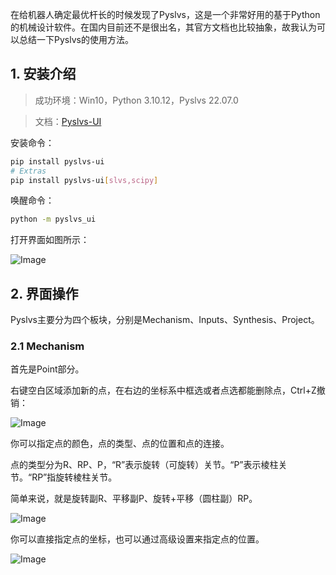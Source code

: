 
<WordCount>

在给机器人确定最优杆长的时候发现了Pyslvs，这是一个非常好用的基于Python的机械设计软件。在国内目前还不是很出名，其官方文档也比较抽象，故我认为可以总结一下Pyslvs的使用方法。

## 1. 安装介绍

> 成功环境：Win10，Python 3.10.12，Pyslvs 22.07.0

> 文档：[Pyslvs-UI](https://pyslvs-ui.readthedocs.io/en/latest/index.html)

安装命令：
```bash
pip install pyslvs-ui
# Extras
pip install pyslvs-ui[slvs,scipy]
```

唤醒命令：
```bash
python -m pyslvs_ui
```

打开界面如图所示：

![Image](https://github.com/user-attachments/assets/ccaba6e8-1fcd-41c2-b5e9-68ff31d8efa0)


## 2. 界面操作

Pyslvs主要分为四个板块，分别是Mechanism、Inputs、Synthesis、Project。

### 2.1 Mechanism

首先是Point部分。

右键空白区域添加新的点，在右边的坐标系中框选或者点选都能删除点，Ctrl+Z撤销：

![Image](https://github.com/user-attachments/assets/0767696e-9904-498a-adae-acb893f5adae)

你可以指定点的颜色，点的类型、点的位置和点的连接。

点的类型分为R、RP、P，“R”表示旋转（可旋转）关节。“P”表示棱柱关节。“RP”指旋转棱柱关节。

简单来说，就是旋转副R、平移副P、旋转+平移（圆柱副）RP。

![Image](https://github.com/user-attachments/assets/5d42ac8c-5a17-45b1-b2fc-a9a014f4c8cb)

你可以直接指定点的坐标，也可以通过高级设置来指定点的位置。


![Image](https://github.com/user-attachments/assets/2e233a69-a33c-46d3-9327-ea92d8ee4bc5)

</WordCount>